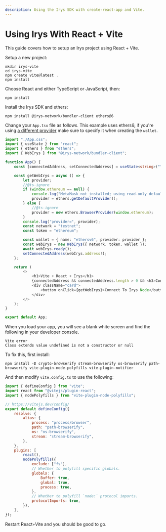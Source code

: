 ```yaml
---
description: Using the Irys SDK with create-react-app and Vite.
---
```


# Using Irys With React + Vite

This guide covers how to setup an Irys project using React + Vite.

Setup a new project:

```console
mkdir irys-vite
cd irys-vite
npm create vite@latest .
npm install
```

Choose React and either TypeScript or JavaScript, then:

```console
npm install
```

Install the Irys SDK and ethers:

```console
npm install @irys-network/bundler-client ethers@6
```


Change your `App.tsx` file as follows. This example uses ethers6, if you're using [a different provider](/build/data/irys-in-the-browser#supported-providers) make sure to specify it when creating the `wallet`.

```ts
import "./App.css";
import { useState } from "react";
import { ethers } from "ethers";
import { WebIrys } from "@irys-network/bundler-client";

function App() {
	const [connectedAddress, setConnectedAddress] = useState<string>("");

	const getWebIrys = async () => {
		let provider;
		//@ts-ignore
		if (window.ethereum == null) {
			console.log("MetaMask not installed; using read-only defaults");
			provider = ethers.getDefaultProvider();
		} else {
			//@ts-ignore
			provider = new ethers.BrowserProvider(window.ethereum);
		}
		console.log("provider=", provider);
		const network = "testnet";
		const token = "ethereum";

		const wallet = { name: "ethersv6", provider: provider };
		const webIrys = new WebIrys({ network, token, wallet });
		await webIrys.ready();
		setConnectedAddress(webIrys.address!);
	};

	return (
		<>
			<h1>Vite + React + Irys</h1>
			{connectedAddress && connectedAddress.length > 0 && <h3>Connected from: {connectedAddress}</h3>}
			<div className="card">
				<button onClick={getWebIrys}>Connect To Irys Node</button>
			</div>
		</>
	);
}

export default App;
```

When you load your app, you will see a blank white screen and find the following in your developer console.

```
Vite error
Class extends value undefined is not a constructor or null
```

To fix this, first install:

```
npm install -D crypto-browserify stream-browserify os-browserify path-browserify vite-plugin-node-polyfills vite-plugin-notifier
```

And then modify `vite.config.ts` to use the following:

```js
import { defineConfig } from "vite";
import react from "@vitejs/plugin-react";
import { nodePolyfills } from "vite-plugin-node-polyfills";

// https://vitejs.dev/config/
export default defineConfig({
	resolve: {
		alias: {
			process: "process/browser",
			path: "path-browserify",
			os: "os-browserify",
			stream: "stream-browserify",
		},
	},
	plugins: [
		react(),
		nodePolyfills({
			exclude: ["fs"],
			// Whether to polyfill specific globals.
			globals: {
				Buffer: true,
				global: true,
				process: true,
			},
			// Whether to polyfill `node:` protocol imports.
			protocolImports: true,
		}),
	],
});
```

Restart React+Vite and you should be good to go.